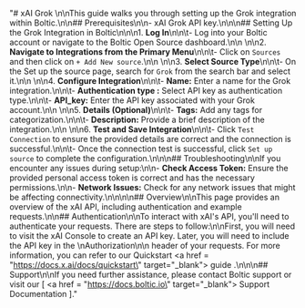 "# xAI Grok \n\nThis guide walks you through setting up the Grok integration within Boltic.\n\n## Prerequisites\n\n- xAI Grok API key.\n\n\n## Setting Up the Grok Integration in Boltic\n\n\n1.  **Log In**\n\n\t- Log into your Boltic account or navigate to the Boltic Open Source dashboard.\n\n  \n\n2.  **Navigate to Integrations from the Primary Menu**\n\n\t- Click on `Sources` and then click on `+ Add New source`.\n\n  \n\n3.  **Select Source Type**\n\n\t- On the Set up the source page, search for `Grok` from the search bar and select it.\n\n  \n\n4.  **Configure Integration**\n\n\t-  **Name:** Enter a name for the Grok integration.\n\n\t-  **Authentication type :** Select API key as authentication type.\n\n\t-  **API_key:** Enter the API key associated with your Grok account.\n\n  \n\n5.  **Details (Optional)**\n\n\t-  **Tags:** Add any tags for categorization.\n\n\t-  **Description:** Provide a brief description of the integration.\n\n  \n\n6.  **Test and Save Integration**\n\n\t- Click `Test Connection` to ensure the provided details are correct and the connection is successful.\n\n\t- Once the connection test is successful, click `Set up source` to complete the configuration.\n\n\n## Troubleshooting\n\nIf you encounter any issues during setup:\n\n-  **Check Access Token:** Ensure the provided personal access token is correct and has the necessary permissions.\n\n-  **Network Issues:** Check for any network issues that might be affecting connectivity.\n\n\n\n## Overview\n\nThis page provides an overview of the xAI API, including authentication and example requests.\n\n## Authentication\n\nTo interact with xAI's API, you'll need to authenticate your requests. There are steps to follow:\n\nFirst, you will need to visit the xAI Console to create an API key. Later, you will need to include the API key in the \nAuthorization\n\n header of your requests. For more information, you can refer to our Quickstart <a href = \"https://docs.x.ai/docs/quickstart\" target=\"_blank\"> guide </a>.\n\n\n## Support\n\nIf you need further assistance, please contact Boltic support or visit our [ <a href = \"https://docs.boltic.io\" target=\"_blank\"> Support Documentation </a>]."